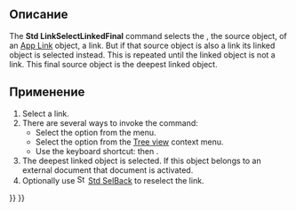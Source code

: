<languages/>

<div class="mw-translate-fuzzy">
{{Docnav/ru
|[[Std_LinkSelectLinked/ru|Перейти к связанному объекту]]
|[[Std_LinkSelectAllLinks/ru|Выбрать все ссылки]]
|[[Std_Base/ru|Стандартные команды и инструменты]]
|IconL=Std_LinkSelectLinked.svg
|IconR=Std_LinkSelectAllLinks.svg
|IconC=Freecad.svg
}}
</div>

<div class="mw-translate-fuzzy">
{{GuiCommand/ru
|Name/ru=Перейти на самый глубокий связанный объект
|Name=Std_LinkSelectLinkedFinal
|MenuLocation=''Нет''
|Workbenches=Все
|Version=0.19
|SeeAlso=[[Std_LinkSelectLinked/ru|Перейти к связанному объекту]], [[Std_LinkSelectAllLinks/ru|Выбрать все ссылки]], [[Std_SelBack/ru|Назад]], [[Std_SelForward/ru|Вперёд]]
}}
</div>

<span id="Description"></span>
== Описание ==

The '''Std LinkSelectLinkedFinal''' command selects the {{PropertyData|Linked Object}}, the source object, of an [[App_Link|App Link]] object, a link. But if that source object is also a link its linked object is selected instead. This is repeated until the linked object is not a link. This final source object is the deepest linked object.

<span id="Usage"></span>
== Применение ==

# Select a link.
# There are several ways to invoke the command:
#* Select the {{MenuCommand|View → Link navigation → [[Image:Std_LinkSelectLinkedFinal.svg|16px]] Go to the deepest linked object}} option from the menu.
#* Select the {{MenuCommand|Link actions → [[Image:Std_LinkSelectLinkedFinal.svg|16px]] Go to the deepest linked object}} option from the [[Tree_view|Tree view]] context menu.
#* Use the keyboard shortcut: {{KEY|S}} then {{KEY|D}}.
# The deepest linked object is selected. If this object belongs to an external document that document is activated.
# Optionally use [[Image:Std_SelBack.svg|16px]] [[Std_SelBack|Std SelBack]] to reselect the link.


<div class="mw-translate-fuzzy">
{{Docnav/ru
|[[Std_LinkSelectLinked/ru|Перейти к связанному объекту]]
|[[Std_LinkSelectAllLinks/ru|Выбрать все ссылки]]
|[[Std_Base/ru|Стандартные команды и инструменты]]
|IconL=Std_LinkSelectLinked.svg
|IconR=Std_LinkSelectAllLinks.svg
|IconC=Freecad.svg
}}
</div>

{{Std_Base_navi{{#translation:}}}}
{{Userdocnavi{{#translation:}}}}